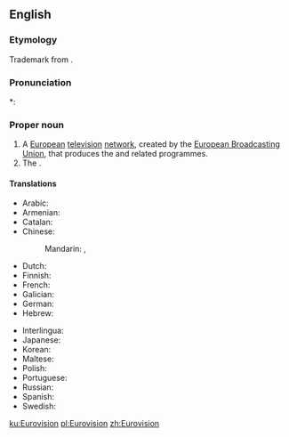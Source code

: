 ==English==

===Etymology===
Trademark from {{prefix|Euro|vision}}.

===Pronunciation===
*: {{rhymes|ɪʒən}}

===Proper noun===
{{en-proper noun}}

# A [[European]] [[television]] [[network]], created by the [[w:European Broadcasting Union|European Broadcasting Union]], that produces the {{w|Eurovision Song Contest}} and related programmes.
# The {{w|Eurovision Song Contest}}.

====Translations====
{{trans-top|television network}}
* Arabic: {{t|ar|يوروفيجن|m|tr=yurufijn}}
* Armenian: {{t|hy|Եվրատեսիլ|tr=Evratesil}}
* Catalan: {{t|ca|Eurovisió}}
* Chinese:
*: Mandarin: {{t|cmn|歐洲電視網|sc=Hani}}, {{t|cmn|欧洲电视网|tr=Ōuzhōu Diànshìwǎng|sc=Hani}}
* Dutch: {{t+|nl|Eurovisie}}
* Finnish: {{t|fi|Euroopan yleisradiounioni}}
* French: {{t|fr|Eurovision|f}}
* Galician: {{t+|gl|Eurovisión}}
* German: {{t|de|Eurovision|f}}
* Hebrew: {{t|he|אירוויזיון}}
{{trans-mid}}
* Interlingua: {{t|ia|Eurovision}}
* Japanese: {{t|ja|ユーロビジョン|tr=Yūrobijon}}
* Korean: {{t|ko|유로비전|tr=Yurobijeon|sc=Hang}}
* Maltese: {{t|mt|Eurovision|alt=Il-Eurovision}}
* Polish: {{t|pl|Eurowizja|f}}
* Portuguese: {{t|pt|Eurovisão|f}}
* Russian: {{t+|ru|Евровидение|n|tr=Jevrovídenije}}
* Spanish: {{t+|es|Eurovisión}}
* Swedish: {{t|sv|Eurovision|c}}
{{trans-bottom}}

[[ku:Eurovision]]
[[pl:Eurovision]]
[[zh:Eurovision]]